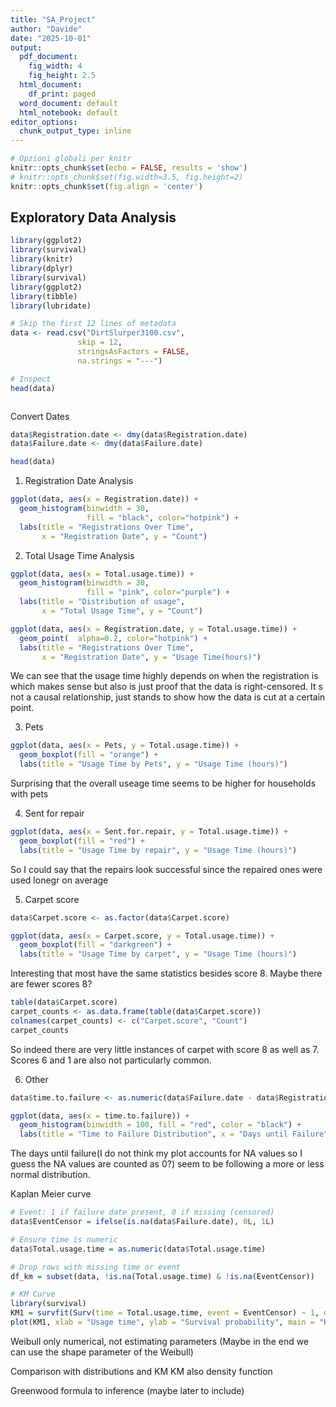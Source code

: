 ---
title: "SA_Project"
author: "Davide"
date: "2025-10-01"
output:
  pdf_document:
    fig_width: 4
    fig_height: 2.5
  html_document:
    df_print: paged
  word_document: default
  html_notebook: default
editor_options: 
  chunk_output_type: inline
---

```{r setup, include=FALSE}
# Opzioni globali per knitr
knitr::opts_chunk$set(echo = FALSE, results = 'show')
# knitr::opts_chunk$set(fig.width=3.5, fig.height=2)
knitr::opts_chunk$set(fig.align = 'center')

```


## Exploratory Data Analysis
```{r}
library(ggplot2)
library(survival)
library(knitr)
library(dplyr)
library(survival)
library(ggplot2)
library(tibble)
library(lubridate)
```



```{r}

# Skip the first 12 lines of metadata
data <- read.csv("DirtSlurper3100.csv",
               skip = 12,
               stringsAsFactors = FALSE,
               na.strings = "---")

# Inspect
head(data)



```

Convert Dates
```{r}
data$Registration.date <- dmy(data$Registration.date)
data$Failure.date <- dmy(data$Failure.date)

head(data)
```



1. Registration Date Analysis

```{r}


ggplot(data, aes(x = Registration.date)) +
  geom_histogram(binwidth = 30,  
                 fill = "black", color="hotpink") +
  labs(title = "Registrations Over Time",
       x = "Registration Date", y = "Count")


```
2. Total Usage Time Analysis

```{r}

ggplot(data, aes(x = Total.usage.time)) +
  geom_histogram(binwidth = 30,  
                 fill = "pink", color="purple") +
  labs(title = "Distribution of usage",
       x = "Total Usage Time", y = "Count")

```

```{r}

ggplot(data, aes(x = Registration.date, y = Total.usage.time)) +
  geom_point(  alpha=0.2, color="hotpink") +
  labs(title = "Registrations Over Time",
       x = "Registration Date", y = "Usage Time(hours)")


```

We can see that the usage time highly depends on  when the registration is which makes sense but also is just proof that the data is right-censored. It s not a causal relationship, just stands to show how the data is cut at a certain point.

3. Pets

```{r}
ggplot(data, aes(x = Pets, y = Total.usage.time)) +
  geom_boxplot(fill = "orange") +
  labs(title = "Usage Time by Pets", y = "Usage Time (hours)")

```
Surprising that the overall useage time seems to be higher for households with pets

4. Sent for repair
```{r}
ggplot(data, aes(x = Sent.for.repair, y = Total.usage.time)) +
  geom_boxplot(fill = "red") +
  labs(title = "Usage Time by repair", y = "Usage Time (hours)")

```
So I could say that the repairs look successful since the repaired ones were used lonegr on average

5. Carpet score
```{r}
data$Carpet.score <- as.factor(data$Carpet.score)

ggplot(data, aes(x = Carpet.score, y = Total.usage.time)) +
  geom_boxplot(fill = "darkgreen") +
  labs(title = "Usage Time by carpet", y = "Usage Time (hours)")

```

Interesting that most have the same statistics besides score 8. Maybe there are fewer scores 8?

```{r}
table(data$Carpet.score)
carpet_counts <- as.data.frame(table(data$Carpet.score))
colnames(carpet_counts) <- c("Carpet.score", "Count")
carpet_counts


```

So indeed there are very little instances of carpet with score 8 as well as 7. Scores 6 and 1 are also not particularly common.


6. Other
```{r}
data$time.to.failure <- as.numeric(data$Failure.date - data$Registration.date)

ggplot(data, aes(x = time.to.failure)) +
  geom_histogram(binwidth = 100, fill = "red", color = "black") +
  labs(title = "Time to Failure Distribution", x = "Days until Failure")


```
The days until failure(I do not think my plot accounts for NA values so I guess the NA values are counted as 0?) seem to be following a more or less normal distribution.



Kaplan Meier curve
```{r}
# Event: 1 if failure date present, 0 if missing (censored)
data$EventCensor = ifelse(is.na(data$Failure.date), 0L, 1L)

# Ensure time is numeric
data$Total.usage.time = as.numeric(data$Total.usage.time)

# Drop rows with missing time or event
df_km = subset(data, !is.na(Total.usage.time) & !is.na(EventCensor))

# KM Curve
library(survival)
KM1 = survfit(Surv(time = Total.usage.time, event = EventCensor) ~ 1, data = df_km)
plot(KM1, xlab = "Usage time", ylab = "Survival probability", main = "Kaplan–Meier curve")


```

Weibull only numerical, not estimating parameters
(Maybe in the end we can use the shape parameter of the Weibull)

Comparison with distributions and KM
KM also density function

Greenwood formula to inference (maybe later to include)



